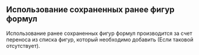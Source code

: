 ## Использование сохраненных ранее фигур формул

Использование ранее сохраненных фигур формул производится за счет переноса из списка фигур, который необходимо добавить (Если таковой отсутствует).